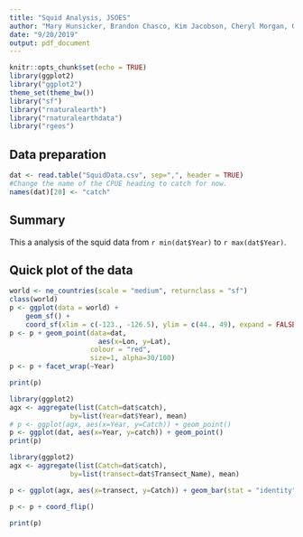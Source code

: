 ```yaml
---
title: "Squid Analysis, JSOES"
author: "Mary Hunsicker, Brandon Chasco, Kim Jacobson, Cheryl Morgan, Owen ??"
date: "9/20/2019"
output: pdf_document
---
```


```r
knitr::opts_chunk$set(echo = TRUE)
library(ggplot2)
library("ggplot2")
theme_set(theme_bw())
library("sf")
library("rnaturalearth")
library("rnaturalearthdata")
library("rgeos")
```

## Data preparation 
```r
dat <- read.table("SquidData.csv", sep=",", header = TRUE)
#Change the name of the CPUE heading to catch for now.
names(dat)[20] <- "catch"
```

## Summary 
This a analysis of the squid data from `r min(dat$Year)` to `r max(dat$Year)`.

## Quick plot of the data

```r
world <- ne_countries(scale = "medium", returnclass = "sf")
class(world)
p <- ggplot(data = world) +
    geom_sf() +
    coord_sf(xlim = c(-123., -126.5), ylim = c(44., 49), expand = FALSE)
p <- p + geom_point(data=dat, 
                      aes(x=Lon, y=Lat),
                    colour = "red",
                    size=1, alpha=30/100)
p <- p + facet_wrap(~Year)

print(p)
```

```r
library(ggplot2)
agx <- aggregate(list(Catch=dat$catch),
               by=list(Year=dat$Year), mean)
# p <- ggplot(agx, aes(x=Year, y=Catch)) + geom_point()
p <- ggplot(dat, aes(x=Year, y=catch)) + geom_point()
print(p)
```

```r
library(ggplot2)
agx <- aggregate(list(Catch=dat$catch),
               by=list(transect=dat$Transect_Name), mean)

p <- ggplot(agx, aes(x=transect, y=Catch)) + geom_bar(stat = "identity")

p <- p + coord_flip()

print(p)
```


